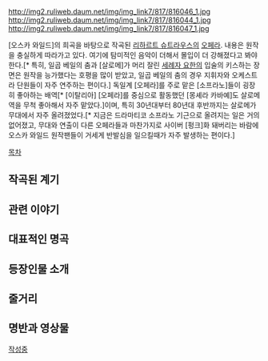 {{{+1 Salome}}}

http://img2.ruliweb.daum.net/img/img_link7/817/816046_1.jpg
http://img2.ruliweb.daum.net/img/img_link7/817/816044_1.jpg
http://img2.ruliweb.daum.net/img/img_link7/817/816047_1.jpg

[오스카 와일드]의 희곡을 바탕으로 작곡된 [[리하르트 슈트라우스]]의 [[오페라]]. 내용은 원작을 충실하게 따라가고 있다. 여기에 탐미적인 음악이 더해서 몰입이 더 강해졌다고 봐야한다.[* 특히, 일곱 베일의 춤과 [살로메]가 머리 잘린 [[세례자 요한]]의 입술의 키스하는 장면은 원작을 능가했다는 호평을 많이 받았고, 일곱 베일의 춤의 경우 지휘자와 오케스트라 단원들이 자주 연주하는 편이다.] 독일계 [오페라]를 주로 맡은 [소프라노]들이 굉장히 좋아하는 배역[* [이탈리아] [오페라]를 중심으로 활동했던 [몽셰라 카바예]도 살로메역을 무척 좋아해서 자주 맡았다.]이며, 특히 30년대부터 80년대 후반까지는 살로메가 무대에서 자주 올려졌었다.[* 지금은 드라마티코 소프라노 기근으로 올려지는 일은 거의 없어졌고, 무대와 연출이 다른 오페라들과 마찬가지로 사이버 [펑크]화 돼버리는 바람에 오스카 와일드 원작팬들이 거세게 반발심을 일으킬때가 자주 발생하는 편이다.]





[[목차]]

== 작곡된 계기 ==
== 관련 이야기 ==
== 대표적인 명곡 ==
== 등장인물 소개 ==
== 줄거리 ==
== 명반과 영상물 ==

[[작성중]]
